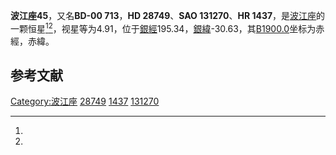 {{Starbox begin
| name = 波江座45
}}
{{Starbox observe
| epoch = [[J2000.0|J2000.0]]
| constell = [[波江座|波江座]]<ref name=SIMBAD>{{cite web
 | url=http://simbad.u-strasbg.fr/simbad/sim-id?Ident=HR+1437
 | title =Pulsating variable Star
 | publisher=Centre de Données astronomiques de Strasbourg
 | work=SIMBAD
 | accessdate=2012-07-13}}</ref><ref name=DATA>{{cite web
 | url=http://vizier.u-strasbg.fr/viz-bin/VizieR-5?-out.add=.&-source=5050&-corr=PK=HR&-out.max=9999&HR=1437
 | title=VizieR Detailed Page
 | accessdate=2012-07-13
 | archive-date=2016-03-04
 | archive-url=https://web.archive.org/web/20160304200836/http://vizier.u-strasbg.fr/viz-bin/VizieR-5?-out.add=.&-source=5050&-corr=PK=HR&-out.max=9999&HR=1437
 | dead-url=no
 }}</ref>
| 星官 = 
| ra = {{RA|4|31|52.7}}<ref name=SIMBAD /><ref name=DATA />
| dec = {{DEC|-0|2|38}}<ref name=SIMBAD /><ref name=DATA />
| appmag_v = 4.91<ref name=SIMBAD /><ref name=DATA />
}}
{{Starbox character
| class = K3II-III<ref name=SIMBAD /><ref name=DATA />
| b-v = 1.32<ref name=SIMBAD /><ref name=DATA />
| u-b = 1.44<ref name=SIMBAD /><ref name=DATA />
| r-i = 0.67<ref name=SIMBAD /><ref name=DATA />
| variable = 
}}
{{Starbox astrometry
| radial_v = 1.44
| prop_mo_ra = 17
| parallax = -0.009
| p_error = 
}}
{{Starbox catalog
| names =BD-00 713，[[SAO星表|SAO]] 131270，[[HD星表|HD]] 28749，[[HR星表|HR]] 1437}}
{{Starbox reference |Simbad=HR+1437}}
{{Starbox end}}

'''波江座45'''，又名'''BD-00 713'''，'''HD 28749'''、'''SAO 131270'''、'''HR 1437'''，是[[波江座|波江座]]的一颗恒星<ref name=SIMBAD /><ref name=DATA />，视星等为4.91，位于[[銀道座標系|銀經]]195.34，[[銀道座標系|銀緯]]-30.63，其[[B1900.0|B1900.0]]坐标为赤經{{RA|4|26|45.6}}，赤緯{{DEC|-0|-30.63|30}}。

== 参考文献 ==
{{reflist}}

{{star-stub}}

{{波江座恒星}}
{{星官|九斿|9|7}}
[[Category:波江座|Category:波江座]]
[[Category:HD和HDE天體|28749]]
[[Category:HR天體|1437]]
[[Category:SAO天體|131270]]